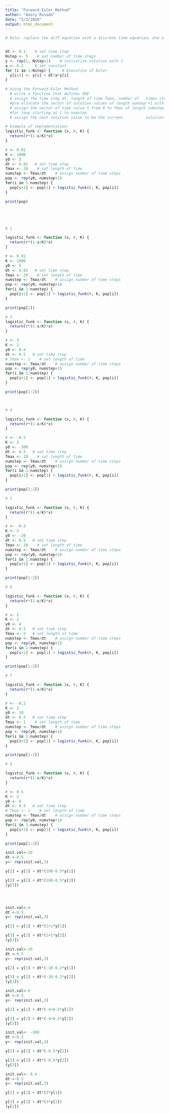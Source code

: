 ```yaml
---
title: "Forward_Euler_Method"
author: "Avery Rosado"
date: "5/3/2020"
output: html_document
---
```


```r

# Role: replace the diff equation with a discrete time equation; Use a derivative defined by ODE to calculate an increment that we add to the current value of the numeric solution Y which is a solution of X


dt <- 0.1    # set time step
Nstep <- 5    # set number of time steps
y <- rep(1, Nstep+1)    # initialize solution with 1
a <- 0.2     # set constant
for (i in 1:Nstep) {     # Execution of Euler
  y[i+1] <- y[i] + dt*a*y[i]
}

# Using the Forward Euler Method
  # write a function that defines ODE 
  # assign the time step dt, length of time Tmax, number of   times steps numstep
  #pre-allocate the vector of solution values of length numsep +1 with the initial value
  # assign the vector of time value t from 0 to Tmax of length numstep + 1 
  #for loop starting at 1 to numstep
  # assign the next solution value to be the current          solution value + the time step multiplied by the defining   function at the current solution value

# Example of implementation:
logistic_funk <- function (x, r, K) {
  return(r*(1-x/K)*x)
}

r <- 0.01
K <- 1000
y0 <- 5
dt <- 0.01   # set time step
Tmax <- 20    # set length of time
numstep <- Tmax/dt    # assign number of time steps
pop <- rep(y0, numstep+1) 
for(i in 1:numstep) {
  pop[i+1] <- pop[1] + logistic_funk(r, K, pop[i])
}

print(pop)






```



```R
# 1 

logistic_funk <- function (x, r, K) {
  return(r*(1-x/K)*x)
}

r <- 0.01
K <- 1000
y0 <- 5
dt <- 0.01   # set time step
Tmax <- 20    # set length of time
numstep <- Tmax/dt    # assign number of time steps
pop <- rep(y0, numstep+1) 
for(i in 1:numstep) {
  pop[i+1] <- pop[1] + logistic_funk(r, K, pop[i])
}

print(pop[1])

```

```R
# 3
logistic_funk <- function (x, r, K) {
  return(r*(1-x/K)*x)
}

r <- 3
K <- 2
y0 <- 0.4
dt <- 0.5   # set time step
# Tmax <- 1    # set length of time
numstep <- Tmax/dt    # assign number of time steps
pop <- rep(y0, numstep+1) 
for(i in 1:numstep) {
  pop[i+1] <- pop[1] + logistic_funk(r, K, pop[i])
}

print(pop[1:2])




```

```R
# 4

logistic_funk <- function (x, r, K) {
  return(r*(1-x/K)*x)
}

r <- -0.5
K <- 2
y0 <- -300
dt <- 0.5   # set time step
Tmax <- 20    # set length of time
numstep <- Tmax/dt    # assign number of time steps
pop <- rep(y0, numstep+1) 
for(i in 1:numstep) {
  pop[i+1] <- pop[1] + logistic_funk(r, K, pop[i])
}

print(pop[1:2])


```
```R
# 5

logistic_funk <- function (x, r, K) {
  return(r*(1-x/K)*x)
}

r <- -0.5
K <- 2
y0 <- -20
dt <- 0.5   # set time step
Tmax <- 20    # set length of time
numstep <- Tmax/dt    # assign number of time steps
pop <- rep(y0, numstep+1) 
for(i in 1:numstep) {
  pop[i+1] <- pop[1] + logistic_funk(r, K, pop[i])
}

print(pop[1:2])


```



```R
# 6

logistic_funk <- function (x, r, K) {
  return(r*(1-x/K)*x)
}

r <- 1
K <- 2
y0 <- 4
dt <- 0.5   # set time step
Tmax <- 5   # set length of time
numstep <- Tmax/dt    # assign number of time steps
pop <- rep(y0, numstep+1) 
for(i in 1:numstep) {
  pop[i+1] <- pop[1] + logistic_funk(r, K, pop[i])
}

print(pop[1:2])


```

```R
# 7

logistic_funk <- function (x, r, K) {
  return(r*(1-x/K)*x)
}

r <- -0.2
K <- 2
y0 <- 10
dt <- 0.5   # set time step
Tmax <- 1    # set length of time
numstep <- Tmax/dt    # assign number of time steps
pop <- rep(y0, numstep+1) 
for(i in 1:numstep) {
  pop[i+1] <- pop[1] + logistic_funk(r, K, pop[i])
}

print(pop[1:2])


```

```R
# 8

logistic_funk <- function (x, r, K) {
  return(r*(1-x/K)*x)
}

r <- 0.5
K <- 2
y0 <- 6
dt <- 0.5   # set time step
# Tmax <- 1    # set length of time
numstep <- Tmax/dt    # assign number of time steps
pop <- rep(y0, numstep+1) 
for(i in 1:numstep) {
  pop[i+1] <- pop[1] + logistic_funk(r, K, pop[i])
}

print(pop[1:2])


```

```R

init.val<-20
dt <-0.5
y<- rep(init.val,3)

y[2] = y[1] + dt*(100-0.5*y[1])

y[3] = y[2] + dt*(100-0.5*y[2])
(y[3])





```
```R
init.val<-4
dt <-0.5
y<- rep(init.val,3)

y[2] = y[1] + dt*(1+1*y[1])

y[3] = y[2] + dt*(1+1*y[2])
(y[3])
```

```R
init.val<-10
dt <-0.5
y<- rep(init.val,3)

y[2] = y[1] + dt*(-10-0.2*y[1])

y[3] = y[2] + dt*(-10-0.2*y[2])
(y[3])
```

```R
init.val<-6
dt <-0.5
y<- rep(init.val,3)

y[2] = y[1] + dt*(-4+0.5*y[1])

y[3] = y[2] + dt*(-4+0.5*y[2])
(y[3])
```
```R

init.val<- -300
dt <-0.5
y<- rep(init.val,3)

y[2] = y[1] + dt*(-0.5*y[1])

y[3] = y[2] + dt*(-0.5*y[2])
(y[3])

```

```R
init.val<- 0.4
dt <-0.5
y<- rep(init.val,3)

y[2] = y[1] + dt*(3*y[1])

y[3] = y[2] + dt*(3*y[2])
(y[3])

```


